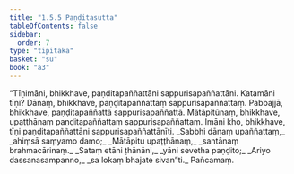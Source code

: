 ```yaml
---
title: "1.5.5 Paṇḍitasutta"
tableOfContents: false
sidebar:
  order: 7
type: "tipitaka"
basket: "su"
book: "a3"
---
```



<DynamicBreadcrumb />

<Division number="45" book="a3" bookNo="15" page="149">

<Paragraph number="282" book="a3">
“Tīṇimāni, bhikkhave, paṇḍitapaññattāni sappurisapaññattāni. Katamāni tīṇi? Dānaṃ, bhikkhave, paṇḍitapaññattaṃ sappurisapaññattaṃ. Pabbajjā, bhikkhave, paṇḍitapaññattā sappurisapaññattā. Mātāpitūnaṃ, bhikkhave, upaṭṭhānaṃ paṇḍitapaññattaṃ sappurisapaññattaṃ. Imāni kho, bhikkhave, tīṇi paṇḍitapaññattāni sappurisapaññattānīti.
</Paragraph>

<Paragraph number="283" type="verses" book="a3">
_Sabbhi dānaṃ upaññattaṃ,_  
_ahiṃsā saṃyamo damo;_  
_Mātāpitu upaṭṭhānaṃ,_  
_santānaṃ brahmacārinaṃ._  

</Paragraph>

<Paragraph number="284" type="verses" book="a3">
_Sataṃ etāni ṭhānāni,_  
_yāni sevetha paṇḍito;_  
_Ariyo dassanasampanno,_  
_sa lokaṃ bhajate sivan”ti._  


</Paragraph>
</Division>

<Paragraph number="285" type="center" book="a3">
Pañcamaṃ.
</Paragraph>